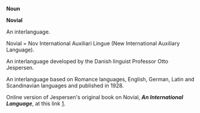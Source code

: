 '''Noun'''

'''Novial'''

An interlanguage. 

Novial = Nov International Auxiliari Lingue 
(New International Auxiliary Language).

An interlanguage developed by the Danish linguist Professor Otto Jespersen.

An interlanguage based on Romance languages, English, German, Latin and Scandinavian languages and published in 1928.

Online version of Jespersen's original book on Novial, '''''An International Language''''', at this link [http://www.geocities.com/Athens/Forum/5037/AIL.html].